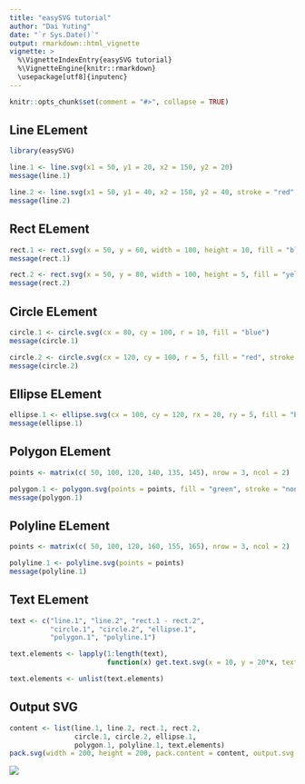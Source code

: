 ```yaml
---
title: "easySVG tutorial"
author: "Dai Yuting"
date: "`r Sys.Date()`"
output: rmarkdown::html_vignette
vignette: >
  %\VignetteIndexEntry{easySVG tutorial}
  %\VignetteEngine{knitr::rmarkdown}
  \usepackage[utf8]{inputenc}
---
```


```r
knitr::opts_chunk$set(comment = "#>", collapse = TRUE)
```

## Line ELement

``` r
library(easySVG)

line.1 <- line.svg(x1 = 50, y1 = 20, x2 = 150, y2 = 20)
message(line.1)

line.2 <- line.svg(x1 = 50, y1 = 40, x2 = 150, y2 = 40, stroke = "red", stroke.width = 3)
message(line.2)
```

## Rect ELement

``` r
rect.1 <- rect.svg(x = 50, y = 60, width = 100, height = 10, fill = "blue")
message(rect.1)

rect.2 <- rect.svg(x = 50, y = 80, width = 100, height = 5, fill = "yellow", stroke = "none")
message(rect.2)
```

## Circle ELement

``` r
circle.1 <- circle.svg(cx = 80, cy = 100, r = 10, fill = "blue")
message(circle.1)

circle.2 <- circle.svg(cx = 120, cy = 100, r = 5, fill = "red", stroke = "none")
message(circle.2)
```

## Ellipse ELement

``` r
ellipse.1 <- ellipse.svg(cx = 100, cy = 120, rx = 20, ry = 5, fill = "blue")
message(ellipse.1)
```

## Polygon ELement

``` r
points <- matrix(c( 50, 100, 120, 140, 135, 145), nrow = 3, ncol = 2)

polygon.1 <- polygon.svg(points = points, fill = "green", stroke = "none")
message(polygon.1)
```

## Polyline ELement

``` r
points <- matrix(c( 50, 100, 120, 160, 155, 165), nrow = 3, ncol = 2)

polyline.1 <- polyline.svg(points = points)
message(polyline.1)
```

## Text ELement

``` r
text <- c("line.1", "line.2", "rect.1 - rect.2",
          "circle.1", "circle.2", "ellipse.1",
          "polygon.1", "polyline.1")

text.elements <- lapply(1:length(text), 
                        function(x) get.text.svg(x = 10, y = 20*x, text.content = text[x], font.size = 6))

text.elements <- unlist(text.elements)
```


## Output SVG

``` r
content <- list(line.1, line.2, rect.1, rect.2,
                circle.1, circle.2, ellipse.1,
                polygon.1, polyline.1, text.elements)
pack.svg(width = 200, height = 200, pack.content = content, output.svg.name = "eleSVG.svg")
```

![](eleSVG.svg)








